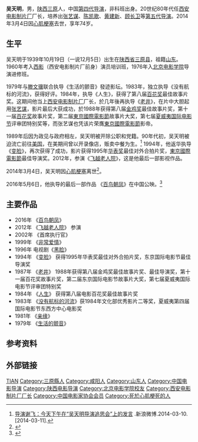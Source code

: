 {{藝人
|姓名 = 吴天明
|類型 = 导演
|圖片 = Wu Tianming01.jpg
|圖片尺寸 = 220px
|圖片簡介 = 2007年
|原名 = 
|外文名 = 
|外文 =  
|羅馬拼音 = Wu Tianming
|英文名 = 
|暱稱 = 
|其他藝名 = 
|國籍 = {{PRC}}
|民族 = 
|籍貫 = 
|出生日期 = {{birth date|1939|10|19}}（一说{{birth date|1939|12|05}}<ref>[http://www.apdnews.com/news/73314.html 着名导演吴天明去世] {{Wayback|url=http://www.apdnews.com/news/73314.html |date=20140307033445 }}，亚太日报，2014年3月4日</ref><ref name="fenghuang">{{Cite web |url=http://culture.ifeng.com/redian/detail_2014_03/04/34407107_0.shtml |title=著名导演吴天明因心肌梗塞去世 享年75岁(图) |accessdate=2014-03-04 |archive-date=2014-03-04 |archive-url=https://web.archive.org/web/20140304095422/http://culture.ifeng.com/redian/detail_2014_03/04/34407107_0.shtml |dead-url=no }}</ref>）
|出生地點 = {{ROC-1928}}[[陝西省_(中華民國)|陕西省]][[三原县|三原县]]
|逝世日期 = {{death date and age|2014|03|04|1939|10|19}}
|逝世地點 = {{CHN}}[[北京市|北京市]]
|職業 = [[导演|导演]]、[[演员|演员]]、[[西部电影集团|西安电影制片厂]]厂长
|語言 = 中文
|教育程度 = [[北京电影学院|北京电影学院]][[导演|导演]][[进修班|进修班]]
|宗教信仰 =
|配偶 = 穆淑兰
|兒女 = 女兒：吴妍妍
|父母 = 
|音樂類型 = 
|演奏樂器 = 
|出道作 = 
|唱片公司 = 
|經紀公司 = 
|網站 = 
|相關團體 = 
|獎項 = 
|IMDb = 0943177
|電視節目 = 
|舞台劇 = 
|書籍 =
}}

'''吴天明'''{{BD|1939年|10月19日|2014年|3月4日|catIdx=Wu}}，男，[[陕西省|陕西]][[三原县|三原]]人，中国[[中国大陆电影|第四代导演]]，非科班出身。20世纪80年代任[[西部电影集团|西安电影制片厂]]厂长，培养出[[张艺谋|张艺谋]]、[[陈凯歌|陈凯歌]]、[[黄建新|黄建新]]、[[顾长卫|顾长卫]]等[[中国大陆电影|第五代导演]]。2014年3月4日因[[心肌梗死|心肌梗塞]]去世，享年74岁。

== 生平 ==
吴天明于1939年10月19日（一说12月5日）出生在[[陝西省_(中華民國)|陕西省]][[三原县|三原县]]，祖籍[[山东省|山东]]。1960年考入[[西部电影集团|西影]]（西安电影制片厂前身）演员培训班，1976年入[[北京电影学院|北京电影学院]]导演进修班。

1979年与[[滕文骥|滕文骥]]联合执导《生活的颤音》發迹影坛。1983年，独立执导《没有航标的河流》，获得好评。1984年，执导《人生》，获得了第八届[[百花奖|百花奖]]最佳故事片奖。这期间他当上[[西部电影集团|西安电影制片厂]]厂长，於几年後再执导《[[老井_(电影)|老井]]》，在片中大胆起用[[张艺谋|张艺谋]]，影片最后大获成功，於1988年获得第八届[[金鸡奖|金鸡奖]]最佳故事片奖，第十一届[[百花奖|百花奖]]故事片奖，第二届[[東京國際電影節|東京國際電影節]]故事片大奖，第七届[[夏威夷国际电影节|夏威夷国际电影节]]评审团特别奖等，而张艺谋也凭该片荣膺[[東京國際電影節|東京國際電影節]]影帝。

1989年后因为政见与政府相左，吴天明被开除公职和党籍。90年代初，吴天明被迫流亡前往[[美国|美国]]，在美期间曾以开录像店，贩卖中餐为生。<ref>[http://www.weibo.com/3058863073/AAmH04Geu 导演谢飞：今天下午在“吴天明导演追思会”上的发言] {{Wayback|url=http://www.weibo.com/3058863073/AAmH04Geu |date=20140310204647 }}.新浪微博.2014-03-10.[2014-03-11].</ref> 1994年，他返华执导《[[变脸_(1996年电影)|变脸]]》，再次获得了成功，影片获得1995年[[华表奖|华表奖]]最佳对外合拍片奖，[[東京國際電影節|東京國際電影節]]最佳导演奖。2012年，参演《[[飞越老人院|飞越老人院]]》，这是他最后一部影视作品。

2014年3月4日，吴天明因[[心肌梗死|心肌梗塞]]离世<ref>{{Cite web |url=http://ent.sina.com.cn/m/c/w/2014-03-04/12594106067.shtml |title=知名导演吴天明去世 曾扶植张艺谋等人 |accessdate=2014-03-04 |archive-date=2014-03-09 |archive-url=https://web.archive.org/web/20140309093145/http://ent.sina.com.cn/m/c/w/2014-03-04/12594106067.shtml |dead-url=no }}</ref>。

2016年5月6日，他执导的最后一部作品 《[[百鸟朝凤_(电影)|百鸟朝凤]]》在中国公映。<ref >{{cite web |url=http://ent.163.com/16/0502/08/BM23J6PQ000300B1.html |language= |title=贾樟柯力挺《百鸟朝凤》：看五分钟就会被打动 |publisher=京华时报 |date=2016-05-02 |accessdate= |archive-date=2016-05-03 |archive-url=https://web.archive.org/web/20160503111429/http://ent.163.com/16/0502/08/BM23J6PQ000300B1.html |dead-url=no }}</ref>

==主要作品==
* 2016年 《[[百鸟朝凤_(电影)|百鸟朝凤]]》
* 2012年 《[[飞越老人院|飞越老人院]]》 参演
* 2002年 《首席执行官》
* 1999年 《[[非常爱情|非常爱情]]》
* 1996年 电视剧《[[黑脸|黑脸]]》
* 1994年 《[[变脸_(1996年电影)|变脸]]》 获得1995年华表奖最佳对外合拍片奖，东京国际电影节最佳导演奖
* 1987年 《[[老井_(电影)|老井]]》 1988年获得第八届金鸡奖最佳故事片奖、最佳导演奖，第十一届百花奖故事片奖，第二届东京国际电影节故事片大奖，第七届夏威夷国际电影节评审团特别奖
* 1984年 《[[人生_(电影)|人生]]》 获得第八届电影百花奖最佳故事片奖
* 1983年 《[[没有航标的河流|没有航标的河流]]》获1984年文化部优秀影片二等奖，夏威夷第四届国际电影节东西方中心电影奖
* 1981年 《[[亲缘|亲缘]]》
* 1979年 《[[生活的颤音|生活的颤音]]》

== 参考资料 ==
{{reflist}}

== 外部链接 ==

{{吴天明}}
{{国家有突出贡献电影艺术家}}
{{中国电影家协会第五届理事会}}
{{中国电影家协会第六届理事会}}

{{Authority control}}
{{DEFAULTSORT:WU吴}}
[[Category:吴姓|TIAN]]
[[Category:三原縣人|Category:三原縣人]]
[[Category:咸阳人|Category:咸阳人]]
[[Category:山东人|Category:山东人]]
[[Category:中国电影导演|Category:中国电影导演]]
[[Category:陕西电影导演|Category:陕西电影导演]]
[[Category:北京电影学院校友|Category:北京电影学院校友]]
[[Category:西安电影制片厂厂长|Category:西安电影制片厂厂长]]
[[Category:中国电影家协会会员|Category:中国电影家协会会员]]
[[Category:死於心肌梗死的人|Category:死於心肌梗死的人]]